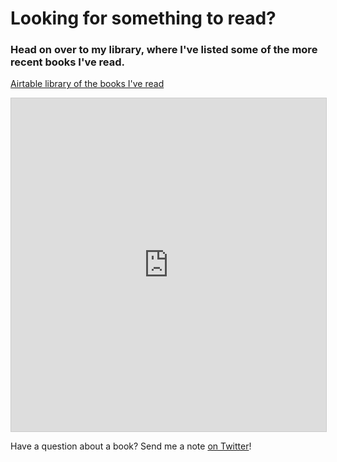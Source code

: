 

# Looking for something to read? 

### Head on over to my library, where I've listed some of the more recent books I've read.

[Airtable library of the books I've read](https://airtable.com/shrh598LzI6DEsGhG)

<iframe class="airtable-embed" src="https://airtable.com/embed/shrh598LzI6DEsGhG?backgroundColor=teal" frameborder="0" onmousewheel="" width="100%" height="533" style="background: transparent; border: 1px solid #ccc;"></iframe>


Have a question about a book? Send me a note [on Twitter](https://twitter.com/marisamorby)!
